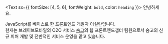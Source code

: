 <Text sx={{ fontSize: [4, 5, 6], fontWeight: `bold`, color: `heading` }}>
  안녕하세요.
</Text>

JavaScript를 베이스로 한 프론트엔드 개발자 이설란입니다.<br/>
현재는 브레이브모바일의 O2O 서비스 <a href="https://soomgo.com" target="_blank">숨고</a>의 웹 프론트엔드챕터 팀원으로서 숨고의 신규 피처 개발 및 전반적인 서비스 운영을 맡고 있습니다.


